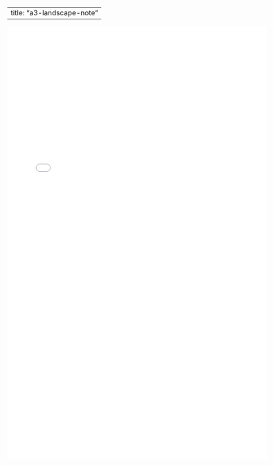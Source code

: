 
---
title: "a3-landscape-note"
---

```{=html}
<embed src="a3-landscape-note/document.pdf" width="600px" height="1000px"/>
```
